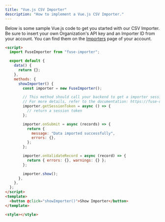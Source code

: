 ```yaml
---
title: "Vue.js CSV Importer"
description: "How to implement a Vue.js CSV Importer."
---
```


Below is some sample Vue.js code to get you started with our CSV Importer. Be sure to insert your own Organization's API key and an Importer ID from your account. You can find them on the [Importers](https://fuse.flatirons.com/account/importers) page of your account.

```html
<script>
  import FuseImporter from "fuse-importer";

  export default {
    data() {
      return {};
    },
    methods: {
      showImporter() {
        const importer = new FuseImporter();

        // This method should call your backend to get a importer session token
        // For more details, refer to the documentation: https://fuse-docs.flatirons.com/getting-started/embedding#launching-an-importer
        importer.getSessionToken = async () => {
          // return a session token
        };

        importer.onSubmit = async (records) => {
          return {
            message: "Data imported successfully",
            errors: {},
          };
        };

        importer.onValidateRecord = async (record) => {
          return { errors: {}, warnings: {} };
        };

        importer.show();
      },
    },
  };
</script>
<template>
  <button @click="showImporter()">Show Importer</button>
</template>

<style></style>
```
